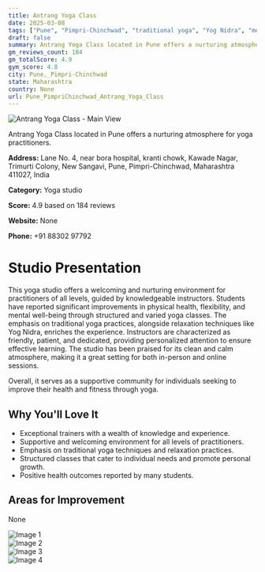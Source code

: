 ```yaml
---
title: Antrang Yoga Class
date: 2025-03-08
tags: ["Pune", "Pimpri-Chinchwad", "traditional yoga", "Yog Nidra", "meditation", "nurturing atmosphere", "clean environment", "Pune, Pimpri-Chinchwad"]  
draft: false
summary: Antrang Yoga Class located in Pune offers a nurturing atmosphere for yoga practitioners.
gm_reviews_count: 184
gm_totalScore: 4.9
gym_score: 4.8
city: Pune,_Pimpri-Chinchwad
state: Maharashtra
country: None
url: Pune_PimpriChinchwad_Antrang_Yoga_Class
---
```


<div className="aspect-[16/9] relative my-8">
  <img 
    src="https://lh5.googleusercontent.com/p/AF1QipNdNwQBOYfCF33cPIV1UJyXj6_p515oKvFj3VU1=w1920-h1080-k-no"
    alt="Antrang Yoga Class - Main View"
    className="object-cover absolute inset-0 w-full h-full rounded-lg"
  />
</div>

Antrang Yoga Class located in Pune offers a nurturing atmosphere for yoga practitioners.

**Address:** Lane No. 4, near bora hospital, kranti chowk, Kawade Nagar, Trimurti Colony, New Sangavi, Pune, Pimpri-Chinchwad, Maharashtra 411027, India

**Category:** Yoga studio

**Score:** 4.9 based on 184 reviews

**Website:** None

**Phone:** +91 88302 97792

# Studio Presentation

This yoga studio offers a welcoming and nurturing environment for practitioners of all levels, guided by knowledgeable instructors. Students have reported significant improvements in physical health, flexibility, and mental well-being through structured and varied yoga classes. The emphasis on traditional yoga practices, alongside relaxation techniques like Yog Nidra, enriches the experience. Instructors are characterized as friendly, patient, and dedicated, providing personalized attention to ensure effective learning. The studio has been praised for its clean and calm atmosphere, making it a great setting for both in-person and online sessions.

Overall, it serves as a supportive community for individuals seeking to improve their health and fitness through yoga.

## Why You'll Love It

- Exceptional trainers with a wealth of knowledge and experience.
- Supportive and welcoming environment for all levels of practitioners.
- Emphasis on traditional yoga techniques and relaxation practices.
- Structured classes that cater to individual needs and promote personal growth.
- Positive health outcomes reported by many students.

## Areas for Improvement

None

<div className="grid grid-cols-1 xl:grid-cols-2 gap-4 my-8">
<div className="aspect-[4/3] relative"><img src="https://lh3.googleusercontent.com/p/AF1QipOWw9zSK5gEwwtZU4WlEad5a9K_1Pks90hXGsce=w1920-h1080-k-no" alt="Image 1" className="object-cover absolute inset-0 w-full h-full rounded-lg" /></div>
<div className="aspect-[4/3] relative"><img src="https://lh5.googleusercontent.com/p/AF1QipMmhxlT4gC6NRiS5Nhk46GwtP8MSX2W7T_r8vdy=w1920-h1080-k-no" alt="Image 2" className="object-cover absolute inset-0 w-full h-full rounded-lg" /></div>
<div className="aspect-[4/3] relative"><img src="https://lh5.googleusercontent.com/p/AF1QipMM0oRphCAKIyCV8vNnIiF3wrQFUVOoSWa1ZCQL=w1920-h1080-k-no" alt="Image 3" className="object-cover absolute inset-0 w-full h-full rounded-lg" /></div>
<div className="aspect-[4/3] relative"><img src="https://lh5.googleusercontent.com/p/AF1QipPuB1-JUIAOC0481--3DvPVuptkBvAnPZw_NUxg=w1920-h1080-k-no" alt="Image 4" className="object-cover absolute inset-0 w-full h-full rounded-lg" /></div>
</div>